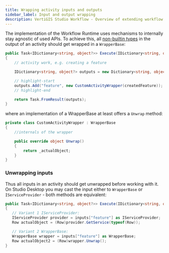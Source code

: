 ```yaml
---
title: Wrapping activity inputs and outputs
sidebar_label: Input and output wrapping
description: VertiGIS Studio Workflow - Overview of extending workflow for VertiGIS Studio Desktop
---
```


The implementation of the Workflow Runtime uses mechanisms to internally stay agnostic of used APIs. To achieve this, all [non-builtin types](https://learn.microsoft.com/en-us/dotnet/csharp/language-reference/builtin-types/built-in-types) in the output of an activity should get wrapped in a `WrapperBase`:

```cs
public Task<IDictionary<string, object?>> Execute(IDictionary<string, object?> inputs, IActivityContext context)
{
    // activity work, e.g. creating a feature

    IDictionary<string, object?> outputs = new Dictionary<string, object?>();

    // highlight-start
    outputs.Add("feature", new CustomActivityWrapper(createdFeature));
    // highlight-end

    return Task.FromResult(outputs);
}
```

where an implementation of a WrapperBase at least offers a `Unwrap` method:

```cs
private class CustomActivityWrapper : WrapperBase
{
    //internals of the wrapper

    public override object Unwrap()
    {
        return _actualObject;
    }
}
```

### Unwrapping inputs

Thus all inputs in an activity should get unwrapped before working with it. On Studio Desktop you may cast the input either to `WrapperBase` or `IServiceProvider` - both methods are equivalent:

```cs
public Task<IDictionary<string, object?>> Execute(IDictionary<string, object?> inputs, IActivityContext context)
{
   // Variant 1 IServiceProvider:
   IServiceProvider provider = inputs["feature"] as IServiceProvider;
   Row actualObject = (Row)provider.GetService(typeof(Row));

   // Variant 2 WrapperBase:
   WrapperBase wrapper = inputs["feature"] as WrapperBase;
   Row actualObject2 = (Row)wrapper.Unwrap();
}
```
